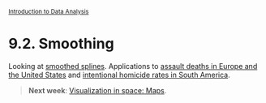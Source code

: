 <style>@import url(style.css);</style>
<small>[Introduction to Data Analysis](index.html)</small>

# 9.2. Smoothing

Looking at [smoothed splines](http://www.johnmarquess.com/?p=111). Applications to [assault deaths in Europe and the United States](https://github.com/kjhealy/assault-deaths/blob/master/assault-2010.r) and [intentional homicide rates in South America](http://www.quantumforest.com/2012/02/revisiting-homicide-rates/).

> __Next week__: [Visualization in space: Maps](100_maps.html).
